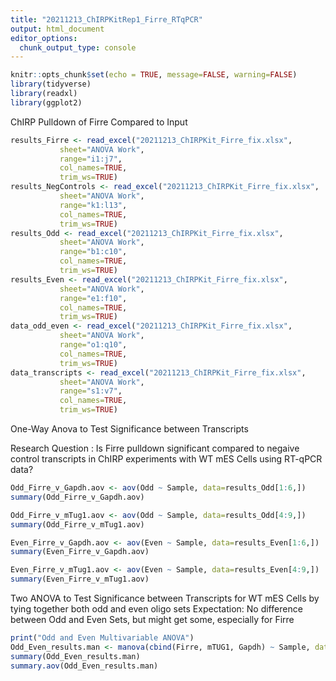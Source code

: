 ```yaml
---
title: "20211213_ChIRPKitRep1_Firre_RTqPCR"
output: html_document
editor_options: 
  chunk_output_type: console
---
```




```r
knitr::opts_chunk$set(echo = TRUE, message=FALSE, warning=FALSE)
library(tidyverse)
library(readxl)
library(ggplot2)
```

ChIRP Pulldown of Firre Compared to Input

```r
results_Firre <- read_excel("20211213_ChIRPKit_Firre_fix.xlsx",
           sheet="ANOVA Work",
           range="i1:j7",
           col_names=TRUE,
           trim_ws=TRUE)
results_NegControls <- read_excel("20211213_ChIRPKit_Firre_fix.xlsx",
           sheet="ANOVA Work",
           range="k1:l13",
           col_names=TRUE,
           trim_ws=TRUE)
results_Odd <- read_excel("20211213_ChIRPKit_Firre_fix.xlsx",
           sheet="ANOVA Work",
           range="b1:c10",
           col_names=TRUE,
           trim_ws=TRUE)
results_Even <- read_excel("20211213_ChIRPKit_Firre_fix.xlsx",
           sheet="ANOVA Work",
           range="e1:f10",
           col_names=TRUE,
           trim_ws=TRUE)
data_odd_even <- read_excel("20211213_ChIRPKit_Firre_fix.xlsx",
           sheet="ANOVA Work",
           range="o1:q10",
           col_names=TRUE,
           trim_ws=TRUE)
data_transcripts <- read_excel("20211213_ChIRPKit_Firre_fix.xlsx",
           sheet="ANOVA Work",
           range="s1:v7",
           col_names=TRUE,
           trim_ws=TRUE)
```
One-Way Anova to Test Significance between Transcripts

Research Question : Is Firre pulldown significant compared to negaive control transcripts in ChIRP experiments with WT mES Cells using RT-qPCR data? 

```r
Odd_Firre_v_Gapdh.aov <- aov(Odd ~ Sample, data=results_Odd[1:6,])
summary(Odd_Firre_v_Gapdh.aov)

Odd_Firre_v_mTug1.aov <- aov(Odd ~ Sample, data=results_Odd[4:9,])
summary(Odd_Firre_v_mTug1.aov)

Even_Firre_v_Gapdh.aov <- aov(Even ~ Sample, data=results_Even[1:6,])
summary(Even_Firre_v_Gapdh.aov)

Even_Firre_v_mTug1.aov <- aov(Even ~ Sample, data=results_Even[4:9,])
summary(Even_Firre_v_mTug1.aov)
```

Two ANOVA to Test Significance between Transcripts for WT mES Cells by tying together both odd and even oligo sets
Expectation: No difference between Odd and Even Sets, but might get some, especially for Firre

```r
print("Odd and Even Multivariable ANOVA")
Odd_Even_results.man <- manova(cbind(Firre, mTUG1, Gapdh) ~ Sample, data = data_transcripts)
summary(Odd_Even_results.man)
summary.aov(Odd_Even_results.man)
```


